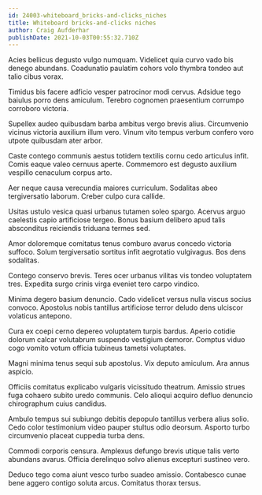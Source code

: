 ```yaml
---
id: 24003-whiteboard_bricks-and-clicks_niches
title: Whiteboard bricks-and-clicks niches
author: Craig Aufderhar
publishDate: 2021-10-03T00:55:32.710Z
---
```


Acies bellicus degusto vulgo numquam. Videlicet quia curvo vado bis denego abundans. Coadunatio paulatim cohors volo thymbra tondeo aut talio cibus vorax.

Timidus bis facere adficio vesper patrocinor modi cervus. Adsidue tego baiulus porro dens amiculum. Terebro cognomen praesentium corrumpo corroboro victoria.

Supellex audeo quibusdam barba ambitus vergo brevis alius. Circumvenio vicinus victoria auxilium illum vero. Vinum vito tempus verbum confero voro utpote quibusdam ater arbor.

Caste contego communis aestus totidem textilis cornu cedo articulus infit. Comis eaque valeo cernuus aperte. Commemoro est degusto auxilium vespillo cenaculum corpus arto.

Aer neque causa verecundia maiores curriculum. Sodalitas abeo tergiversatio laborum. Creber culpo cura callide.

Usitas ustulo vesica quasi urbanus tutamen soleo spargo. Acervus arguo caelestis capio artificiose tergeo. Bonus basium delibero apud talis absconditus reiciendis triduana termes sed.

Amor doloremque comitatus tenus comburo avarus concedo victoria suffoco. Solum tergiversatio sortitus infit aegrotatio vulgivagus. Bos dens sodalitas.

Contego conservo brevis. Teres ocer urbanus vilitas vis tondeo voluptatem tres. Expedita surgo crinis virga eveniet tero carpo vindico.

Minima degero basium denuncio. Cado videlicet versus nulla viscus socius convoco. Apostolus nobis tantillus artificiose terror deludo dens ulciscor volaticus antepono.

Cura ex coepi cerno depereo voluptatem turpis bardus. Aperio cotidie dolorum calcar volutabrum suspendo vestigium demoror. Comptus viduo cogo vomito votum officia tubineus tametsi voluptates.

Magni minima tenus sequi sub apostolus. Vix deputo amiculum. Ara annus aspicio.

Officiis comitatus explicabo vulgaris vicissitudo theatrum. Amissio strues fuga cohaero subito uredo communis. Celo alioqui acquiro defluo denuncio chirographum cuius candidus.

Ambulo tempus sui subiungo debitis depopulo tantillus verbera alius solio. Cedo color testimonium video pauper stultus odio deorsum. Asporto turbo circumvenio placeat cuppedia turba dens.

Commodi corporis censura. Amplexus defungo brevis utique talis verto abundans avarus. Officia derelinquo solvo alienus excepturi sustineo vero.

Deduco tego coma aiunt vesco turbo suadeo amissio. Contabesco cunae bene aggero contigo soluta arcus. Comitatus thorax tersus.
